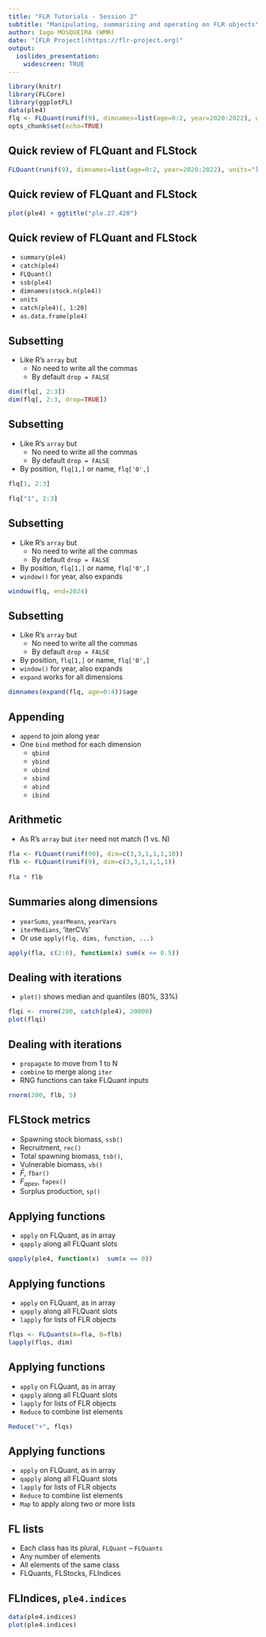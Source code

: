 ```yaml
---
title: "FLR Tutorials - Session 2"
subtitle: "Manipulating, summarizing and operating on FLR objects"
author: Iago MOSQUEIRA (WMR)
date: "[FLR Project](https://flr-project.org)"
output:
  ioslides_presentation:
    widescreen: TRUE
---
```


<style>
  pre {
    font-size: 15px;
  }
</style>


```r
library(knitr)
library(FLCore)
library(ggplotFL)
data(ple4)
flq <- FLQuant(runif(9), dimnames=list(age=0:2, year=2020:2022), units="kg")
opts_chunk$set(echo=TRUE)
```

## Quick review of FLQuant and FLStock

```r
FLQuant(runif(9), dimnames=list(age=0:2, year=2020:2022), units="last")
```

## Quick review of FLQuant and FLStock

```r
plot(ple4) + ggtitle("ple.27.420")
```

## Quick review of FLQuant and FLStock

- `summary(ple4)`
- `catch(ple4)`
- `FLQuant()`
- `ssb(ple4)`
- `dimnames(stock.n(ple4))`
- `units`
- `catch(ple4)[, 1:20]`
- `as.data.frame(ple4)`

## Subsetting

- Like R's `array` but
  - No need to write all the commas
  - By default `drop = FALSE`

```r
dim(flq[, 2:3])
dim(flq[, 2:3, drop=TRUE])
```

## Subsetting

- Like R's `array` but
  - No need to write all the commas
  - By default `drop = FALSE`
- By position, `flq[1,]` or name, `flq['0',]`

<div class="columns-2">
```r
flq[1, 2:3]
```

```r
flq["1", 2:3]
```
</div>

## Subsetting

- Like R's `array` but
  - No need to write all the commas
  - By default `drop = FALSE`
- By position, `flq[1,]` or name, `flq['0',]`
- `window()` for year, also expands

```r
window(flq, end=2024)
```

## Subsetting

- Like R's `array` but
  - No need to write all the commas
  - By default `drop = FALSE`
- By position, `flq[1,]` or name, `flq['0',]`
- `window()` for year, also expands
- `expand` works for all dimensions

```r
dimnames(expand(flq, age=0:4))$age
```

## Appending

- `append` to join along year
- One `bind` method for each dimension
  - `qbind`
  - `ybind`
  - `ubind`
  - `sbind`
  - `abind`
  - `ibind`

## Arithmetic

- As R's `array` but `iter` need not match (1 vs. N)

```r
fla <- FLQuant(runif(90), dim=c(3,3,1,1,1,10))
flb <- FLQuant(runif(9), dim=c(3,3,1,1,1,1))

fla * flb
```

## Summaries along dimensions

- `yearSums`, `yearMeans`, `yearVars`
- `iterMedians`, 'iterCVs'
- Or use `apply(flq, dims, function, ...)`

```r
apply(fla, c(2:6), function(x) sum(x <= 0.5))
```

## Dealing with iterations

- `plot()` shows median and quantiles (80%, 33%)

```r
flqi <- rnorm(200, catch(ple4), 20000)
plot(flqi)
```

## Dealing with iterations

- `propagate` to move from 1 to N
- `combine` to merge along `iter`
- RNG functions can take FLQuant inputs

```r
rnorm(200, flb, 5)
```

## FLStock metrics

- Spawning stock biomass, `ssb()`
- Recruitment, `rec()`
- Total spawning biomass, `tsb()`,
- Vulnerable biomass, `vb()`
- $\bar{F}$, `fbar()`
- $F_{apex}$, `fapex()`
- Surplus production, `sp()`

## Applying functions

- `apply` on FLQuant, as in array
- `qapply` along all FLQuant slots

```r
qapply(ple4, function(x)  sum(x == 0))
```

## Applying functions

- `apply` on FLQuant, as in array
- `qapply` along all FLQuant slots
- `lapply` for lists of FLR objects

```r
flqs <- FLQuants(A=fla, B=flb)
lapply(flqs, dim)
```

## Applying functions

- `apply` on FLQuant, as in array
- `qapply` along all FLQuant slots
- `lapply` for lists of FLR objects
- `Reduce` to combine list elements

```r
Reduce("+", flqs)
```

## Applying functions

- `apply` on FLQuant, as in array
- `qapply` along all FLQuant slots
- `lapply` for lists of FLR objects
- `Reduce` to combine list elements
- `Map` to apply along two or more lists

## FL lists

- Each class has its plural, `FLQuant` -- `FLQuants`
- Any number of elements
- All elements of the same class
- FLQuants, FLStocks, FLIndices

## FLIndices, `ple4.indices`

```r
data(ple4.indices)
plot(ple4.indices)
```
